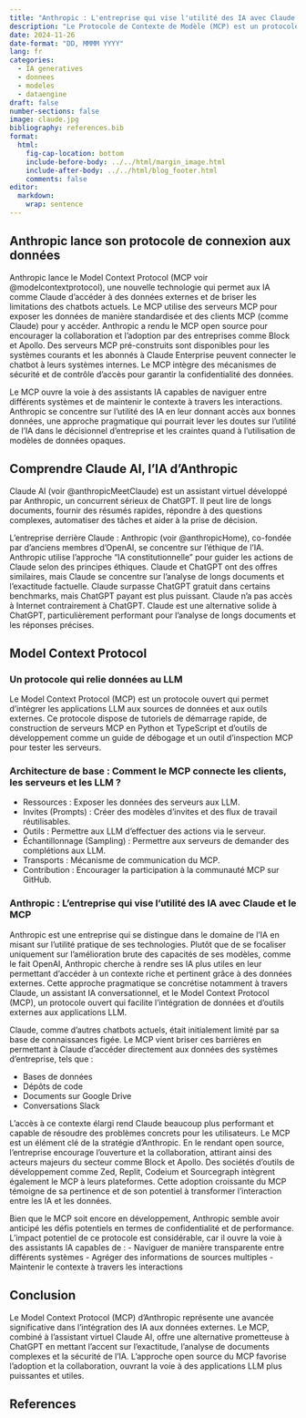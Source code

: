 ```yaml
---
title: "Anthropic : L'entreprise qui vise l'utilité des IA avec Claude et le MCP."
description: "Le Protocole de Contexte de Modèle (MCP) est un protocole ouvert facilitant l'intégration entre les applications de grands modèles linguistiques (LLM) et des sources de données externes et des outils. Il fournit des outils permettant aux développeurs de connecter facilement leurs LLM à des contextes pertinents."
date: 2024-11-26
date-format: "DD, MMMM YYYY"
lang: fr
categories: 
  - IA generatives
  - donnees
  - modeles
  - dataengine
draft: false
number-sections: false
image: claude.jpg
bibliography: references.bib
format:
  html:
    fig-cap-location: bottom
    include-before-body: ../../html/margin_image.html
    include-after-body: ../../html/blog_footer.html
    comments: false
editor: 
  markdown: 
    wrap: sentence
---
```


## Anthropic lance son protocole de connexion aux données

Anthropic lance le Model Context Protocol (MCP voir @modelcontextprotocol), une nouvelle technologie qui permet aux IA comme Claude d'accéder à des données externes et de briser les limitations des chatbots actuels. Le MCP utilise des serveurs MCP pour exposer les données de manière standardisée et des clients MCP (comme Claude) pour y accéder. Anthropic a rendu le MCP open source pour encourager la collaboration et l'adoption par des entreprises comme Block et Apollo. Des serveurs MCP pré-construits sont disponibles pour les systèmes courants et les abonnés à Claude Enterprise peuvent connecter le chatbot à leurs systèmes internes. Le MCP intègre des mécanismes de sécurité et de contrôle d'accès pour garantir la confidentialité des données.

Le MCP ouvre la voie à des assistants IA capables de naviguer entre différents systèmes et de maintenir le contexte à travers les interactions. Anthropic se concentre sur l'utilité des IA en leur donnant accès aux bonnes données, une approche pragmatique qui pourrait lever les doutes sur l'utilité de l'IA dans le décisionnel d'entreprise et les craintes quand à l'utilisation de modèles de données opaques.

## Comprendre Claude AI, l'IA d'Anthropic

Claude AI (voir @anthropicMeetClaude) est un assistant virtuel développé par Anthropic, un concurrent sérieux de ChatGPT. Il peut lire de longs documents, fournir des résumés rapides, répondre à des questions complexes, automatiser des tâches et aider à la prise de décision.

L'entreprise derrière Claude : Anthropic (voir @anthropicHome), co-fondée par d'anciens membres d'OpenAI, se concentre sur l'éthique de l'IA. Anthropic utilise l'approche "IA constitutionnelle" pour guider les actions de Claude selon des principes éthiques. Claude et ChatGPT ont des offres similaires, mais Claude se concentre sur l'analyse de longs documents et l'exactitude factuelle. Claude surpasse ChatGPT gratuit dans certains benchmarks, mais ChatGPT payant est plus puissant. Claude n'a pas accès à Internet contrairement à ChatGPT. Claude est une alternative solide à ChatGPT, particulièrement performant pour l'analyse de longs documents et les réponses précises.

## Model Context Protocol

### Un protocole qui relie données au LLM

Le Model Context Protocol (MCP) est un protocole ouvert qui permet d'intégrer les applications LLM aux sources de données et aux outils externes. Ce protocole dispose de tutoriels de démarrage rapide, de construction de serveurs MCP en Python et TypeScript et d'outils de développement comme un guide de débogage et un outil d'inspection MCP pour tester les serveurs.

### Architecture de base : Comment le MCP connecte les clients, les serveurs et les LLM ?

- Ressources : Exposer les données des serveurs aux LLM.
- Invites (Prompts) : Créer des modèles d'invites et des flux de travail réutilisables.
- Outils : Permettre aux LLM d'effectuer des actions via le serveur.
- Échantillonnage (Sampling) : Permettre aux serveurs de demander des complétions aux LLM.
- Transports : Mécanisme de communication du MCP.
- Contribution : Encourager la participation à la communauté MCP sur GitHub.

### Anthropic : L'entreprise qui vise l'utilité des IA avec Claude et le MCP

Anthropic est une entreprise qui se distingue dans le domaine de l'IA en misant sur l'utilité pratique de ses technologies. Plutôt que de se focaliser uniquement sur l'amélioration brute des capacités de ses modèles, comme le fait OpenAI, Anthropic cherche à rendre ses IA plus utiles en leur permettant d'accéder à un contexte riche et pertinent grâce à des données externes. Cette approche pragmatique se concrétise notamment à travers Claude, un assistant IA conversationnel, et le Model Context Protocol (MCP), un protocole ouvert qui facilite l'intégration de données et d'outils externes aux applications LLM.

Claude, comme d'autres chatbots actuels, était initialement limité par sa base de connaissances figée. Le MCP vient briser ces barrières en permettant à Claude d'accéder directement aux données des systèmes d'entreprise, tels que :

- Bases de données
- Dépôts de code
- Documents sur Google Drive
- Conversations Slack

L'accès à ce contexte élargi rend Claude beaucoup plus performant et capable de résoudre des problèmes concrets pour les utilisateurs.
Le MCP est un élément clé de la stratégie d'Anthropic. En le rendant open source, l'entreprise encourage l'ouverture et la collaboration, attirant ainsi des acteurs majeurs du secteur comme Block et Apollo. Des sociétés d'outils de développement comme Zed, Replit, Codeium et Sourcegraph intègrent également le MCP à leurs plateformes. Cette adoption croissante du MCP témoigne de sa pertinence et de son potentiel à transformer l'interaction entre les IA et les données. 

Bien que le MCP soit encore en développement, Anthropic semble avoir anticipé les défis potentiels en termes de confidentialité et de performance. L'impact potentiel de ce protocole est considérable, car il ouvre la voie à des assistants IA capables de :
- Naviguer de manière transparente entre différents systèmes
- Agréger des informations de sources multiples
- Maintenir le contexte à travers les interactions

## Conclusion

Le Model Context Protocol (MCP) d'Anthropic représente une avancée significative dans l'intégration des IA aux données externes. Le MCP, combiné à l'assistant virtuel Claude AI, offre une alternative prometteuse à ChatGPT en mettant l'accent sur l'exactitude, l'analyse de documents complexes et la sécurité de l'IA. L'approche open source du MCP favorise l'adoption et la collaboration, ouvrant la voie à des applications LLM plus puissantes et utiles.


## References

::: {#refs}
:::
